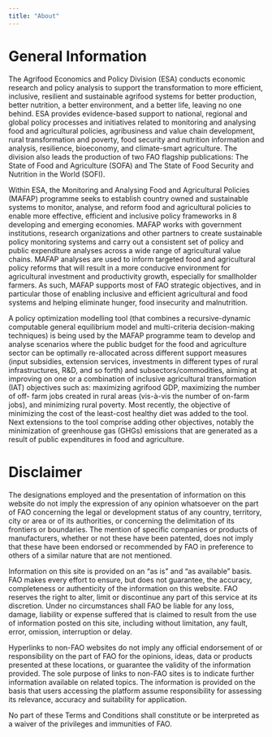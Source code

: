 ```yaml
---
title: "About"
---
```


# General Information

The Agrifood Economics and Policy Division (ESA) conducts economic research and policy analysis to support the transformation to more efficient, inclusive, resilient and sustainable agrifood systems for better production, better nutrition, a better environment, and a better life, leaving no one behind. ESA provides evidence-based support to national, regional and global policy processes and initiatives related to monitoring and analysing food and agricultural policies, agribusiness and value chain development, rural transformation and poverty, food security and nutrition information and analysis, resilience, bioeconomy, and climate-smart agriculture. The division also leads the production of two FAO flagship publications: The State of Food and Agriculture (SOFA) and The State of Food Security and Nutrition in the World (SOFI).

Within ESA, the Monitoring and Analysing Food and Agricultural Policies (MAFAP) programme seeks to establish country owned and sustainable systems to monitor, analyse, and reform food and agricultural policies to enable more effective, efficient and inclusive policy frameworks in 8 developing and emerging economies. MAFAP works with government institutions, research organizations and other partners to create sustainable policy monitoring systems and carry out a consistent set of policy and public expenditure analyses across a wide range of agricultural value chains. MAFAP analyses are used to inform targeted food and agricultural policy reforms that will result in a more conducive environment for agricultural investment and productivity growth, especially for smallholder farmers. As such, MAFAP supports most of FAO strategic objectives, and in particular those of enabling inclusive and efficient agricultural and food systems and helping eliminate hunger, food insecurity and malnutrition.  

A policy optimization modelling tool (that combines a recursive-dynamic computable general equilibrium model and multi-criteria decision-making techniques) is being used by the MAFAP programme team to develop and analyse scenarios where the public budget for the food and agriculture sector can be optimally re-allocated across different support measures (input subsidies, extension services, investments in different types of rural infrastructures, R&D, and so forth) and subsectors/commodities, aiming at improving on one or a combination of inclusive agricultural transformation (IAT) objectives such as: maximizing agrifood GDP, maximizing the number of off- farm jobs created in rural areas (vis-à-vis the number of on-farm jobs), and minimizing rural poverty. Most recently, the objective of minimizing the cost of the least-cost healthy diet was added to the tool. Next extensions to the tool comprise adding other objectives, notably the minimization of greenhouse gas (GHGs) emissions that are generated as a result of public expenditures in food and agriculture.

# Disclaimer

The designations employed and the presentation of information on this website do not imply the expression of any opinion whatsoever on the part of FAO concerning the legal or development status of any country, territory, city or area or of its authorities, or concerning the delimitation of its frontiers or boundaries. The mention of specific companies or products of manufacturers, whether or not these have been patented, does not imply that these have been endorsed or recommended by FAO in preference to others of a similar nature that are not mentioned.

Information on this site is provided on an "as is" and "as available" basis. FAO makes every effort to ensure, but does not guarantee, the accuracy, completeness or authenticity of the information on this website. FAO reserves the right to alter, limit or discontinue any part of this service at its discretion. Under no circumstances shall FAO be liable for any loss, damage, liability or expense suffered that is claimed to result from the use of information posted on this site, including without limitation, any fault, error, omission, interruption or delay.

Hyperlinks to non-FAO websites do not imply any official endorsement of or responsibility on the part of FAO for the opinions, ideas, data or products presented at these locations, or guarantee the validity of the information provided. The sole purpose of links to non-FAO sites is to indicate further information available on related topics. The information is provided on the basis that users accessing the platform assume responsibility for assessing its relevance, accuracy and suitability for application.

No part of these Terms and Conditions shall constitute or be interpreted as a waiver of the privileges and immunities of FAO.
